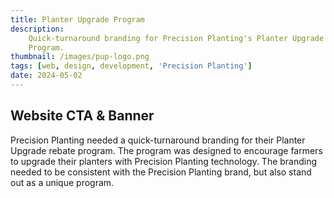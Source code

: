 ```yaml
---
title: Planter Upgrade Program
description:
    Quick-turnaround branding for Precision Planting's Planter Upgrade rebate
    Program.
thumbnail: /images/pup-logo.png
tags: [web, design, development, 'Precision Planting']
date: 2024-05-02
---
```



## Website CTA & Banner

<ImageWithCaption
    src="/images/pup-banner-vs-cta.png"
    alt="Planter Upgrade Program CTA vs website banner"
    caption="Planter Upgrade Program CTA vs website banner"
/>

Precision Planting needed a quick-turnaround branding for their Planter Upgrade
rebate program. The program was designed to encourage farmers to upgrade their
planters with Precision Planting technology. The branding needed to be
consistent with the Precision Planting brand, but also stand out as a unique
program.
